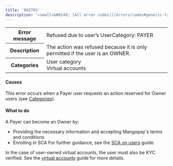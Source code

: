 ---
title: '002703'
description: '<small>&#8249; [All error codes](/errors/codes#generic-transaction-errors)</small>'
---
  
<table>
    <tbody>
        <tr>
            <th class="header"><strong>Error message</strong></th>
            <td class="table-content">Refused due to user’s UserCategory: PAYER</td>
        </tr>
        <tr>
            <th class="header"><strong>Description</strong></th>
            <td class="table-content">The action was refused because it is only permitted if the user is an OWNER.</td>
        </tr>
        <tr>
            <th class="header"><strong>Categories</strong></th>
            <td class="table-content">  
<div class="label">User category</div>
<div class="label">Virtual accounts</div>
</td>
        </tr>
    </tbody>
</table>  

#### Causes  

This error occurs when a Payer user requests an action reserved for Owner users (see [Categories](/guides/users/categories)).

#### What to do  

A Payer can become an Owner by: 
- Providing the necessary information and accepting Mangopay's terms and conditions
- Enrolling in SCA 
For further guidance, see the [SCA on users](/guides/sca/users) guide.

In the case of user-owned virtual accounts, the user must also be KYC verified. See the [virtual accounts](/guides/payment-methods/banking/virtual-iban) guide for more details.